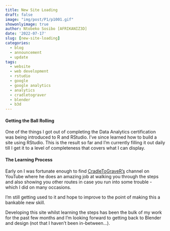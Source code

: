 ---
title: New Site Loading
draft: false
image: "img/post/P1/p1001.gif"
showonlyimage: true
author: Ntobeko Sosibo [AFRIKANIZ3D]
date: '2022-07-17'
slug: [new-site-loading]
categories:
  - blog
  - announcement
  - update
tags:
  - website
  - web development
  - rstudio
  - google
  - google analytics
  - analytics
  - cradletograver
  - blender
  - b3d
---

#### Getting the Ball Rolling

One of the things I got out of completing the Data Analytics certification was being introduced to R and RStudio. I've since learned how to build a site using RStudio. This is the result so far and I'm currently filling it out daily till I get it to a level of completeness that covers what I can display.

#### The Learning Process

Early on I was fortunate enough to find [CradleToGraveR's](https://www.youtube.com/channel/UCA-hX4v0FEIKOzY8yikt8ow) channel on YouTube where he does an amazing job at walking you through the steps and also showing you other routes in case you run into some trouble - which I did on many occasions.

I'm still getting used to it and hope to improve to the point of making this a bankable new skill.

Developing this site whilst learning the steps has been the bulk of my work for the past few months and I'm looking forward to getting back to Blender and design (not that I haven't been in-between...).
